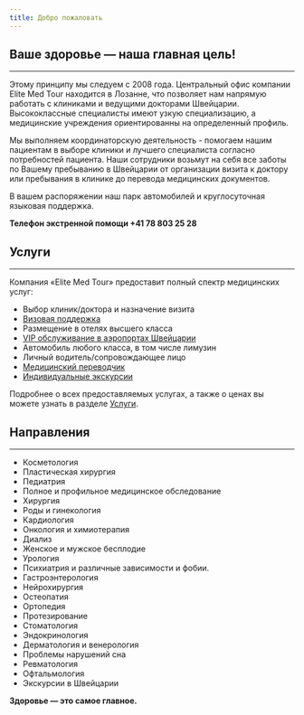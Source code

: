 ```yaml
---
title: Добро пожаловать
---
```


## Ваше здоровье — наша главная цель!

---

Этому принципу мы следуем с 2008 года. Центральный офис компании Elite Med Tour
находится в Лозанне, что позволяет нам напрямую работать с клиниками и ведущими
докторами Швейцарии. Высококлассные специалисты имеют узкую специализацию, а
медицинские учреждения ориентированны на определенный профиль.

Мы выполняем координаторскую деятельность - помогаем нашим пациентам в
выборе клиники и лучшего специалиста согласно потребностей пациента. Наши
сотрудники возьмут на себя все заботы по Вашему пребыванию в Швейцарии от
организации визита к доктору или пребывания в клинике до перевода медицинских
документов.

В вашем распоряжении наш парк автомобилей и круглосуточная языковая поддержка.

**Телефон экстренной помощи +41 78 803 25 28**

## Услуги

---

Компания «Elite Med Tour» предоставит полный спектр медицинских услуг:

- Выбор клиник/доктора и назначение визита
- [Визовая поддержка](https://www.elitetour.ch/vizovaya_podderzhka)
- Размещение в отелях высшего класса
- [VIP обслуживание в аэропортах Швейцарии](https://www.elitetour.ch/vip_v_aeroportakh)
- Aвтомобиль любого класса, в том числе лимузин
- Личный водитель/сопровождающее лицо
- [Mедицинский переводчик](/services)
- [Индивидуальные экскурсии](https://www.elitetour.ch/ekskursionnoye_obsluzhivaniye)

Подробнее о всех предоставляемых услугах, а также о ценах вы можете узнать в разделе [Услуги](/services).

## Направления

---

- Косметология
- Пластическая хирургия
- Педиатрия
- Полное и профильное медицинское обследование
- Хирургия
- Роды и гинекология
- Кардиология
- Онкология и химиотерапия
- Диализ
- Женское и мужское бесплодие
- Урология
- Психиатрия и различные зависимости и фобии.
- Гастроэнтерология
- Нейрохирургия
- Остеопатия
- Ортопедия
- Протезирование
- Стоматология
- Эндокринология
- Дерматология и венерология
- Проблемы нарушений сна
- Ревматология
- Офтальмология
- Экскурсии в Швейцарии

**Здоровье — это самое главное.**
